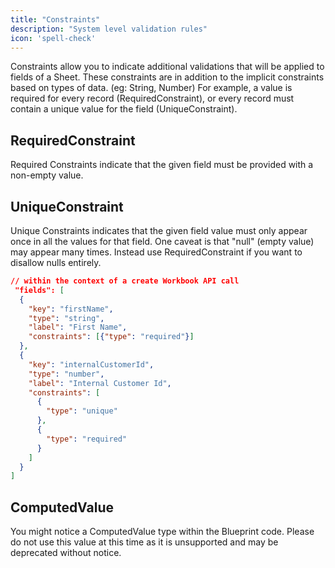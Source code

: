 ```yaml
---   
title: "Constraints"
description: "System level validation rules"
icon: 'spell-check'
---
```

Constraints allow you to indicate additional validations that will be applied to fields of a Sheet. These constraints are in addition to the implicit constraints based on types of data. (eg: String, Number) For example, a value is required for every record (RequiredConstraint), or every record must contain a unique value for the field (UniqueConstraint).

## RequiredConstraint

Required Constraints indicate that the given field must be provided with a non-empty value.

## UniqueConstraint 

Unique Constraints indicates that the given field value must only appear once in all the values for that field. One caveat is that "null" (empty value) may appear many times. Instead use RequiredConstraint if you want to disallow nulls entirely.


```json
// within the context of a create Workbook API call 
 "fields": [
  {
    "key": "firstName",
    "type": "string",
    "label": "First Name",
    "constraints": [{"type": "required"}]
  },
  {
    "key": "internalCustomerId",
    "type": "number",
    "label": "Internal Customer Id",
    "constraints": [
      {
        "type": "unique"
      },
      {
        "type": "required"
      }
    ]
  }
]
```

## ComputedValue

You might notice a ComputedValue type within the Blueprint code. Please do not use this value at this time as it is unsupported and may be deprecated without notice.

